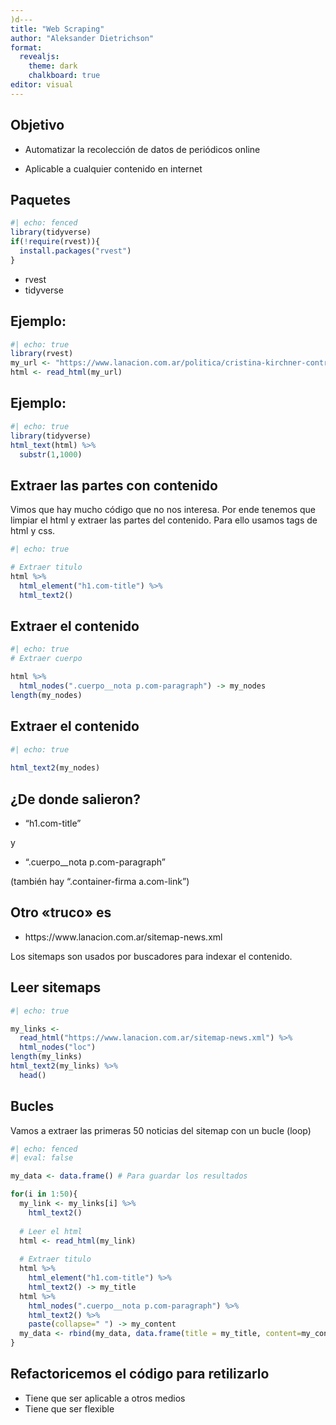 ```yaml
---
)d---
title: "Web Scraping"
author: "Aleksander Dietrichson"
format: 
  revealjs:
    theme: dark
    chalkboard: true
editor: visual
---
```


## Objetivo

-   Automatizar la recolección de datos de periódicos online

-   Aplicable a cualquier contenido en internet

## Paquetes

```r
#| echo: fenced
library(tidyverse)
if(!require(rvest)){
  install.packages("rvest")
}
```

-   rvest
-   tidyverse

## Ejemplo:

```r
#| echo: true
library(rvest)
my_url <- "https://www.lanacion.com.ar/politica/cristina-kirchner-contra-patricia-bullrich-dijo-que-esta-sospechada-de-una-maniobra-para-encubrir-su-nid08052023/"
html <- read_html(my_url)

```

## Ejemplo:

```r
#| echo: true
library(tidyverse)
html_text(html) %>% 
  substr(1,1000)
```

## Extraer las partes con contenido

Vimos que hay mucho código que no nos interesa. Por ende tenemos que limpiar el html y extraer las partes del contenido. Para ello usamos tags de html y css.

```r
#| echo: true

# Extraer titulo
html %>% 
  html_element("h1.com-title") %>% 
  html_text2()


```

## Extraer el contenido

```r
#| echo: true
# Extraer cuerpo

html %>% 
  html_nodes(".cuerpo__nota p.com-paragraph") -> my_nodes
length(my_nodes)
```

## Extraer el contenido

::: rfit
```r
#| echo: true
  
html_text2(my_nodes)
```
:::

## ¿De donde salieron?

-   "h1.com-title"

y

-   ".cuerpo\_\_nota p.com-paragraph"

(también hay ".container-firma a.com-link")

## Otro «truco» es

-   https://www.lanacion.com.ar/sitemap-news.xml

Los sitemaps son usados por buscadores para indexar el contenido.

## Leer sitemaps

```r
#| echo: true

my_links <- 
  read_html("https://www.lanacion.com.ar/sitemap-news.xml") %>% 
  html_nodes("loc")
length(my_links)
html_text2(my_links) %>% 
  head()
```

## Bucles

::: rfit
Vamos a extraer las primeras 50 noticias del sitemap con un bucle (loop)

```r
#| echo: fenced
#| eval: false

my_data <- data.frame() # Para guardar los resultados

for(i in 1:50){
  my_link <- my_links[i] %>% 
    html_text2()
  
  # Leer el html
  html <- read_html(my_link)
  
  # Extraer titulo
  html %>% 
    html_element("h1.com-title") %>% 
    html_text2() -> my_title
  html %>% 
    html_nodes(".cuerpo__nota p.com-paragraph") %>% 
    html_text2() %>% 
    paste(collapse=" ") -> my_content
  my_data <- rbind(my_data, data.frame(title = my_title, content=my_content))
}

```
:::

## Refactoricemos el código para retilizarlo

-   Tiene que ser aplicable a otros medios
-   Tiene que ser flexible
